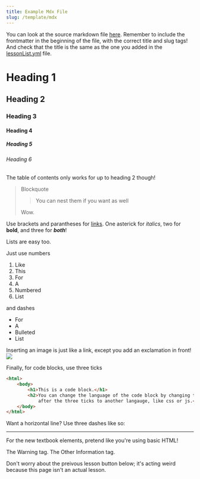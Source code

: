 ```yaml
---
title: Example Mdx File
slug: /template/mdx
---
```


You can look at the source markdown file [here](https://github.com/superandybean/learning-the-express-way/blob/master/lessons/exampleMdx.mdx). Remember to include the frontmatter in the beginning of the file, with the correct title and slug tags! And check that the title is the same as the one you added in the [lessonList.yml](https://github.com/superandybean/learning-the-express-way/blob/master/data/lessonList.yml) file.

# Heading 1

## Heading 2

### Heading 3

#### Heading 4

##### Heading 5

###### Heading 6

The table of contents only works for up to heading 2 though!

> Blockquote
>
> > You can nest them if you want as well
>
> Wow.

Use brackets and parantheses for [links](). One asterick for *italics*, two for **bold**, and three for ***both***!

Lists are easy too.

Just use numbers

1. Like
2. This
3. For
4. A
5. Numbered
6. List

and dashes

- For
- A
- Bulleted
- List

Inserting an image is just like a link, except you add an exclamation in front!
![](../src/images/icon.png)

Finally, for code blocks, use three ticks

```html
<html>
    <body>
        <h1>This is a code block.</h1>
        <h2>You can change the language of the code block by changing the html
            after the three ticks to another langauge, like css or js.</h2>
    </body>
</html>
```

Want a horizontal line? Use three dashes like so:

---

For the new textbook elements, pretend like you're using basic HTML!

<Warning>
The Warning tag.
</Warning>

<OtherInfo>
The Other Information tag.
</OtherInfo>

Don't worry about the preivous lesson button below; it's acting weird because this page isn't an actual lesson.
